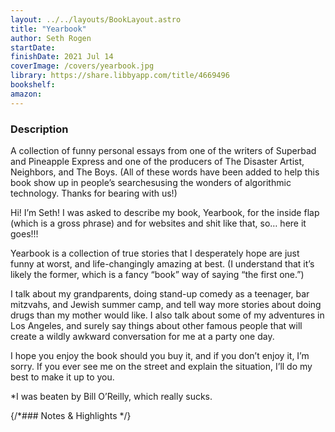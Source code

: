 ```yaml
---
layout: ../../layouts/BookLayout.astro
title: "Yearbook"
author: Seth Rogen
startDate:
finishDate: 2021 Jul 14
coverImage: /covers/yearbook.jpg
library: https://share.libbyapp.com/title/4669496
bookshelf:
amazon:
---
```


<ReadingTime
  startDate  = {frontmatter.startDate}
  finishDate = {frontmatter.finishDate}
/>

### Description
A collection of funny personal essays from one of the writers of Superbad and Pineapple Express and one of the producers of The Disaster Artist, Neighbors, and The Boys. (All of these words have been added to help this book show up in people’s searchesusing the wonders of algorithmic technology. Thanks for bearing with us!)

Hi! I’m Seth! I was asked to describe my book, Yearbook, for the inside flap (which is a gross phrase) and for websites and shit like that, so… here it goes!!!

Yearbook is a collection of true stories that I desperately hope are just funny at worst, and life-changingly amazing at best. (I understand that it’s likely the former, which is a fancy “book” way of saying “the first one.”)

I talk about my grandparents, doing stand-up comedy as a teenager, bar mitzvahs, and Jewish summer camp, and tell way more stories about doing drugs than my mother would like. I also talk about some of my adventures in Los Angeles, and surely say things about other famous people that will create a wildly awkward conversation for me at a party one day.

I hope you enjoy the book should you buy it, and if you don’t enjoy it, I’m sorry. If you ever see me on the street and explain the situation, I’ll do my best to make it up to you.

*I was beaten by Bill O’Reilly, which really sucks.

{/*### Notes & Highlights */}

<Fragment slot="buy">
  <BuyBook
    library   = {frontmatter.library}
    bookshelf = {frontmatter.bookshelf}
    amazon    = {frontmatter.amazon}
  />
</Fragment>

